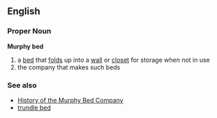 ==English==
===Proper Noun===
'''Murphy bed'''
#a [[bed]] that [[folds]] up into a [[wall]] or [[closet]] for storage when not in use
#the company that makes such beds

===See also===
*[http://www.murphybedcompany.com/home.php History of the Murphy Bed Company]
*[[trundle bed]]